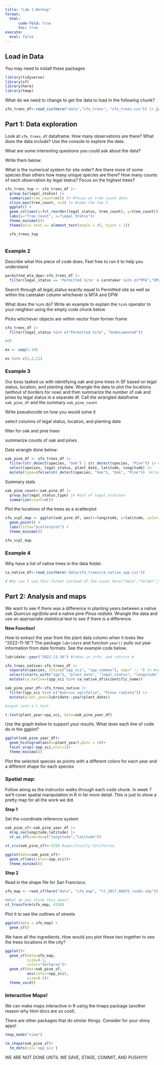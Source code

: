 ```yaml
---
title: "Lab 1 Workup"
format: 
  html:
      code-fold: true
      toc: true
execute:
  eval: false
---
```


## Load in Data

You may need to install these packages

```r
library(tidyverse)
library(sf)
library(here)
library(tmap)
```


What do we need to change to get the data to load in the following chunk?

```r
sfo_trees_df<-read_csv(here("data","sfo_trees", "sfo_trees.csv")) |> janitor::clean_names()
```

## Part 1: Data exploration

Look at `sfo_trees_df` dataframe. How many observations are there? What does the data include? Use the console to explore the data.

What are some interesting questions you could ask about the data?

Write them below:

What is the numerical system for site order?
Are there more of some species than others
how many unique species are there?
How many counts of each observation by legal status? Focus on the highest trees?

```r
sfo_trees_top <- sfo_trees_df |> 
  group_by(legal_status) |>
  summarize(tree_count=n()) |> #focus on tree count data
  slice_max(tree_count, n=5) |> #take the top 5
  ggplot() +
  geom_col(aes(x=fct_reorder(legal_status, tree_count), y=tree_count))+
  labs(y="Tree Count", x="Legal Status")+
  theme_minimal()+
  theme(axis.text.x= element_text(angle = 45, hjust = 1))

  sfo_trees_top

```

```r

  
```



### Example 2

Describe what this piece of code does. Feel free to run it to help you understand

```r
permitted_mta_dpw<-sfo_trees_df |> 
  filter(legal_status == 'Permitted Site' & caretaker %in% c("MTA","DPW"))
```

Search through all legal_status exactly equal to Permitted site as well as within the caretaker column whichever is MTA and DPW 

What does the `%in%` do? Write an example to explain the `%in%` operator to your neighbor using the empty code chunk below

Picks whichever objects are within vector from former frame

```r
sfo_trees_df |>
  filter(legal_status %in% c("Permitted Site", "Undocumented"))

#OR

ex <- seq(1:10)

ex %in% c(1,2,11)
```


### Example 3

Our boss tasked us with identifying oak and pine trees in SF based on legal status, location, and planting date. Wrangle the data to plot the locations (without sf borders for now) and then summarize the number of oak and pines by legal status in a separate df. Call the wrangled dataframe `oak_pine_df` and the summary `oak_pine_count`

Write pseudocode on how you would solve it

select columns of legal status, location, and planting date

filter for oak and pine trees

summarize counts of oak and pines



Data wrangle done below:


```r
oak_pine_df <- sfo_trees_df |>
  filter(str_detect(species, "Oak") | str_detect(species, "Pine")) |> #look within column, anytime you see for Oak or Pine, or is made by the |
  select(species, legal_status, plant_date, latitude, longitude) |>
  mutate(type=ifelse(str_detect(species, "Oak"), "Oak", "Pine"))  #create logical test, if I see an Oak -> return Oak in column, otherwise return Pine
```


Summary stats

```r
oak_pine_count<-oak_pine_df |> 
  group_by(legal_status,type) |> #out of legal statuses
  summarize(count=n())
```



Plot the locations of the trees as a scatterplot

```r
sfo_scpl_map <- ggplot(oak_pine_df, aes(x=longitude, y=latitude, color=type)) +
  geom_point() +
  labs(title="Scatterplot") +
  theme_minimal()

sfo_scpl_map
```



### Example 4

Why have a list of native trees in the data folder.

```r
ca_native_df<-read_csv(here('data/sfo_trees/ca_native_spp.csv'))

# Why can I use this format instead of the usual here("data","folder","file")?
```


## Part 2: Analysis and maps

We want to see if there was a difference in planting years between a native oak *Quercus agrifolia* and a native pine *Pinus radiata*. Wrangle the data and use an appropriate statistical test to see if there is a difference.



**New Function!**

How to extract the year from the plant data column when it looks like "2022-11-16"? The package `lubridate` and function `year()` pulls out year information from date formats.  See the example code below.

```r
lubridate::year("2022-11-16") #takes in info, and returns #
```

```r
sfo_trees_native<-sfo_trees_df |>
  separate(species, into=c("spp_sci", "spp_common"), sep=" :: ") |> #separate out species into two new columns, need to include spaces next to columns
  select(starts_with("spp"), "plant_date", "legal_status", "longitude", "latitude") |>
  mutate(ca_native=(spp_sci %in% ca_native_df$scientific_name))
```




```r
oak_pine_year_df<-sfo_trees_native |>
  filter(spp_sci %in% c("Quercus agrifolia", "Pinus radiata")) |>
  mutate(plant_year=lubridate::year(plant_date))

#input into a t.test

t.test(plant_year~spp_sci, data=oak_pine_year_df)
```


Use the graph below to support your results. What does each line of code do in the ggplot?

```r
ggplot(oak_pine_year_df)+
  geom_histogram(aes(x=plant_year),bins = 10)+
  facet_wrap(~spp_sci,ncol=1)+
  theme_minimal()
```


Plot the selected species as points with a different colors for each year and a different shape for each species

### Spatial map:

Follow along as the instructor walks through each code chunk. In week 7 we'll cover spatial manipulation in R in far more detail. This is just to show a pretty map for all the work we did.

**Step 1**

Set the coordinate reference system

```r
oak_pine_sf<-oak_pine_year_df |> 
  drop_na(longitude,latitude) |> 
  st_as_sf(coords=c("longitude","latitude"))

st_crs(oak_pine_sf)<-4326 #specifically California

ggplot(data=oak_pine_sf)+
  geom_sf(aes(color=spp_sci))+
  theme_minimal()
```


**Step 2**

Read in the shape file for San Francisco.

```r
sfo_map <- read_sf(here("data", "sfo_map", "tl_2017_06075_roads.shp"))

#What do you think this does?
st_transform(sfo_map, 4326)
```

Plot it to see the outlines of streets

```r
ggplot(data = sfo_map) +
  geom_sf()
```


We have all the ingredients. How would you plot these two together to see the trees locations in the city?

```r
ggplot()+
  geom_sf(data=sfo_map,
          size=0.1,
          color="darkgrey")+
  geom_sf(dat=oak_pine_sf,
          aes(color=spp_sci),
          size=0.5)+
  theme_void()
```


### Interactive Maps!

We can make maps interactive in R using the tmaps package (another reason why html docs are so cool).

There are other packages that do similar things. Consider for your shiny apps!

```r
tmap_mode("view")

tm_shape(oak_pine_sf)+
  tm_dots(col='spp_sci')
```



WE ARE NOT DONE UNTIL WE SAVE, STAGE, COMMIT, AND PUSH!!!!!!
